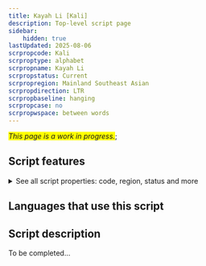 ```yaml
---
title: Kayah Li [Kali]
description: Top-level script page
sidebar:
    hidden: true
lastUpdated: 2025-08-06
scrpropcode: Kali
scrproptype: alphabet
scrpropname: Kayah Li
scrpropstatus: Current
scrpropregion: Mainland Southeast Asian
scrpropdirection: LTR
scrpropbaseline: hanging
scrpropcase: no
scrpropwspace: between words
---
```


<span style='background-color:yellow'>_This page is a work in progress._</span>;


## Script features

<details>
<summary> See all script properties: code, region, status and more</summary>
<ScriptInfo />
</details>

## Languages that use this script

<WsList script='Kali' wsMax='5' />

## Script description

To be completed...

